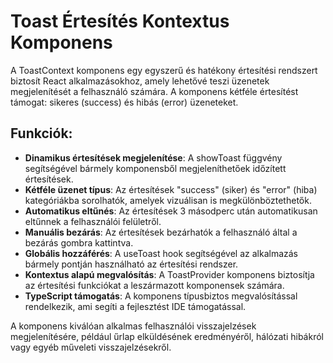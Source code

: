# Toast Értesítés Kontextus Komponens

A ToastContext komponens egy egyszerű és hatékony értesítési rendszert biztosít React alkalmazásokhoz, amely lehetővé teszi üzenetek megjelenítését a felhasználó számára. A komponens kétféle értesítést támogat: sikeres (success) és hibás (error) üzeneteket.

## **Funkciók**:
- **Dinamikus értesítések megjelenítése**: A showToast függvény segítségével bármely komponensből megjeleníthetőek időzített értesítések.
- **Kétféle üzenet típus**: Az értesítések "success" (siker) és "error" (hiba) kategóriákba sorolhatók, amelyek vizuálisan is megkülönböztethetők.
- **Automatikus eltűnés**: Az értesítések 3 másodperc után automatikusan eltűnnek a felhasználói felületről.
- **Manuális bezárás**: Az értesítések bezárhatók a felhasználó által a bezárás gombra kattintva.
- **Globális hozzáférés**: A useToast hook segítségével az alkalmazás bármely pontján használható az értesítési rendszer.
- **Kontextus alapú megvalósítás**: A ToastProvider komponens biztosítja az értesítési funkciókat a leszármazott komponensek számára.
- **TypeScript támogatás**: A komponens típusbiztos megvalósítással rendelkezik, ami segíti a fejlesztést IDE támogatással.

A komponens kiválóan alkalmas felhasználói visszajelzések megjelenítésére, például űrlap elküldésének eredményéről, hálózati hibákról vagy egyéb műveleti visszajelzésekről.